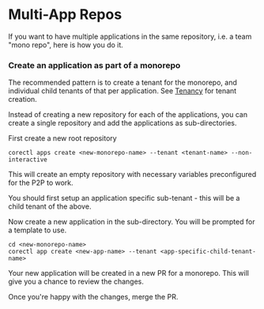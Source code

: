 
# Multi-App Repos


If you want to have multiple applications in the same repository, i.e. a team "mono repo", here is how you do it.

### Create an application as part of a monorepo

<Callout>

The recommended pattern is to create a tenant for the monorepo, and individual child tenants of that per application. See [Tenancy](./tenancy) for tenant creation.

</Callout>

Instead of creating a new repository for each of the applications, you can create a single repository
and add the applications as sub-directories.

First create a new root repository

```shell
corectl apps create <new-monorepo-name> --tenant <tenant-name> --non-interactive
```

This will create an empty repository with necessary variables preconfigured for the P2P to work.

You should first setup an application specific sub-tenant - this will be a child tenant of the above.

Now create a new application in the sub-directory. You will be prompted for a template to use.

```shell
cd <new-monorepo-name>
corectl app create <new-app-name> --tenant <app-specific-child-tenant-name>
```

Your new application will be created in a new PR for a monorepo. This will give you a chance to review the changes.

Once you're happy with the changes, merge the PR.
